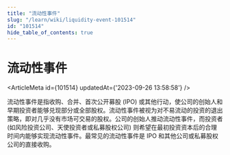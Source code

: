 ```yaml
---
title: "流动性事件"
slug: "/learn/wiki/liquidity-event-101514"
id: "101514"
hide_table_of_contents: true
---
```



# 流动性事件

<ArticleMeta id={101514} updatedAt={'2023-09-26 13:58:58'} />
<div className='border-solid border-b border-t-0 my-4 border-[var(--ifm-color-gray-300)]' />

流动性事件是指收购、合并、首次公开募股 (IPO) 或其他行动，使公司的创始人和早期投资者能够兑现部分或全部股权。流动性事件被视为对不易流动的投资的退出策略，即对几乎没有市场可交易的股权。公司的创始人推动流动性事件，而投资者 (如风险投资公司、天使投资者或私募股权公司) 则希望在最初投资资本后的合理时间内能够实现流动性事件。最常见的流动性事件是 IPO 和其他公司或私募股权公司的直接收购。
